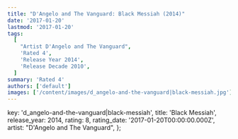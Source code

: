 ```yaml
---
title: "D'Angelo and The Vanguard: Black Messiah (2014)"
date: '2017-01-20'
lastmod: '2017-01-20'
tags:
  [
    "Artist D'Angelo and The Vanguard",
    'Rated 4',
    'Release Year 2014',
    'Release Decade 2010',
  ]
summary: 'Rated 4'
authors: ['default']
images: ['/content/images/d_angelo-and-the-vanguard|black-messiah.jpg']
---
```


  key: 'd_angelo-and-the-vanguard|black-messiah',
  title: 'Black Messiah',
  release_year: 2014,
  rating: 8,
  rating_date: '2017-01-20T00:00:00.000Z',
  artist: "D'Angelo and The Vanguard",
};

<MusicRating data={data} />
